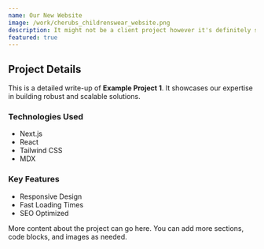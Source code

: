 ```yaml
---
name: Our New Website
image: /work/cherubs_childrenswear_website.png
description: It might not be a client project however it's definitely something to brag about..
featured: true
---
```


## Project Details

This is a detailed write-up of **Example Project 1**. It showcases our expertise in building robust and scalable solutions.

### Technologies Used

- Next.js
- React
- Tailwind CSS
- MDX

### Key Features

- Responsive Design
- Fast Loading Times
- SEO Optimized

More content about the project can go here. You can add more sections, code blocks, and images as needed. 